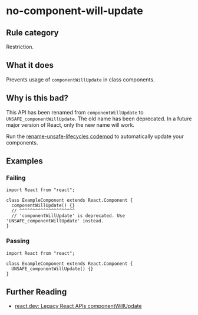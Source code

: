 # no-component-will-update

## Rule category

Restriction.

## What it does

Prevents usage of `componentWillUpdate` in class components.

## Why is this bad?

This API has been renamed from `componentWillUpdate` to `UNSAFE_componentWillUpdate`. The old name has been deprecated. In a future major version of React, only the new name will work.

Run the [rename-unsafe-lifecycles codemod](https://github.com/reactjs/react-codemod#rename-unsafe-lifecycles) to automatically update your components.

## Examples

### Failing

```tsx twoslash
import React from "react";

class ExampleComponent extends React.Component {
  componentWillUpdate() {}
  // ^^^^^^^^^^^^^^^^^^^^^
  // 'componentWillUpdate' is deprecated. Use 'UNSAFE_componentWillUpdate' instead.
}
```

### Passing

```tsx twoslash
import React from "react";

class ExampleComponent extends React.Component {
  UNSAFE_componentWillUpdate() {}
}
```

## Further Reading

- [react.dev: Legacy React APIs componentWillUpdate](https://react.dev/reference/react/Component#componentwillupdate)
